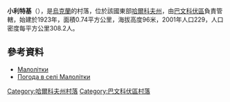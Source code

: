 {{coord|48|52|12|N|36|57|4|E|scale:100000_region:UA|display=title}}

'''小利特基'''（{{lang-uk|Малолітки}}），是[[烏克蘭|烏克蘭]]的村落，位於該國東部[[哈爾科夫州|哈爾科夫州]]，由[[巴文科伏區|巴文科伏區]]負責管轄，始建於1923年，面積0.74平方公里，海拔高度96米，2001年人口229，人口密度每平方公里308.2人。

==參考資料==
* [http://gska2.rada.gov.ua/pls/z7502/A005?rdat1=09.01.2009&rf7571=32184 Малолітки]{{dead link|date=2017年12月 |bot=InternetArchiveBot |fix-attempted=yes }}
* [http://weather.in.ua/ua/har'kovskaja/14856 Погода в селі Малолітки]{{Wayback|url=http://weather.in.ua/ua/har%27kovskaja/14856 |date=20160323025148 }}

{{DEFAULTSORT:Малолітки}}
[[Category:哈爾科夫州村落|Category:哈爾科夫州村落]]
[[Category:巴文科伏區村落|Category:巴文科伏區村落]]


{{Kharkiv-geo-stub}}